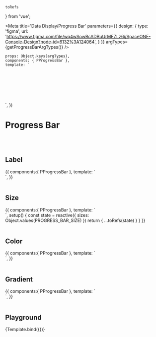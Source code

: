     toRefs
} from 'vue';

<Meta title='Data Display/Progress Bar' parameters={{
    design: {
        type: 'figma',
        url: 'https://www.figma.com/file/wq4wSowBcADBuUrMEZLz6i/SpaceONE-Console-Design?node-id=6132%3A124064',
    }
}} argTypes={getProgressBarArgTypes()}
/>

    props: Object.keys(argTypes),
    components: { PProgressBar },
    template: `
<div style="display:flex; align-items:center; justify-content:center; height:100px;">
    <p-progress-bar
        :percentage="percentage"
        :label="label"
        :size="size"
        :color="color"
        :gradient="gradient"
        :disable-animation="disableAnimation"
        :style="'width: 10rem;'"
    >
        <template #label>
            <span v-if="labelSlot" v-html="labelSlot"></span>
        </template>
    </p-progress-bar>
</div>`,
})

# Progress Bar

<br/>
<br/>

## Label

<Canvas>
    <Story name="Label">
        {{
            components:{ PProgressBar },
            template: `
            <div style="display:flex; align-items:center; justify-content:center;">
                <p-progress-bar
                    :percentage="40"
                    label="label"
                    :style="'width: 10rem;'"
                />
            </div>`,
        }}
    </Story>
</Canvas>

<br/>
<br/>

## Size
<Canvas>
    <Story name="Size">
        {{
            components:{ PProgressBar },
            template: `
            <div style="display:flex; flex-direction: column; align-items:center; row-gap: 1.5rem;">
                <p-progress-bar v-for="size in sizes" :key="size" :size="size"
                    :percentage="40"
                    :label="size"
                    :style="'width: 10rem;'"
                />
            </div>`,
            setup() {
                const state = reactive({
                    sizes: Object.values(PROGRESS_BAR_SIZE)
                })
                return {
                    ...toRefs(state)
                }
            }
        }}
    </Story>
</Canvas>

<br/>
<br/>

## Color
<Canvas>
    <Story name="Color">
        {{
            components:{ PProgressBar },
            template: `
            <div style="display:flex; align-items:center; justify-content:center;">
                <p-progress-bar
                    :percentage="40"
                    color="coral"
                    :style="'width: 10rem;'"
                />
            </div>`,
        }}
    </Story>
</Canvas>

<br/>
<br/>

## Gradient
<Canvas>
    <Story name="Gradient">
        {{
            components:{ PProgressBar },
            template: `
            <div>
                <p-progress-bar
                    :percentage="40"
                    :gradient="{startColor: 'coral', endColor: 'yellow', gradientPoint:90}"
                    :style="'width: 10rem;'"
                />
            </div>`,
        }}
    </Story>
</Canvas>

<br/>
<br/>

## Playground

<Canvas>
    <Story name="Playground" height="100px">
        {Template.bind({})}
    </Story>
</Canvas>

<ArgsTable story="Playground" />
